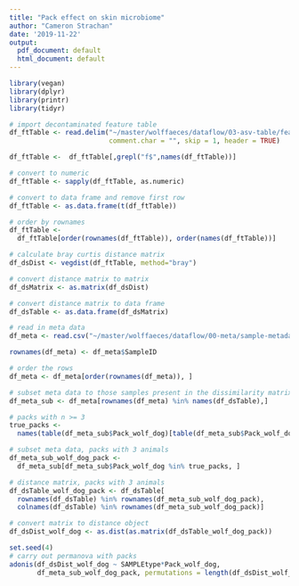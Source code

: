 ```yaml
---
title: "Pack effect on skin microbiome"
author: "Cameron Strachan"
date: '2019-11-22'
output:
  pdf_document: default
  html_document: default
---
```


```r
library(vegan)
library(dplyr)
library(printr)
library(tidyr)
```

```r

# import decontaminated feature table
df_ftTable <- read.delim("~/master/wolffaeces/dataflow/03-asv-table/feature-table-decontam.txt", 
                         comment.char = "", skip = 1, header = TRUE)

df_ftTable <-  df_ftTable[,grepl("f$",names(df_ftTable))]

# convert to numeric
df_ftTable <- sapply(df_ftTable, as.numeric)

# convert to data frame and remove first row
df_ftTable <- as.data.frame(t(df_ftTable))

# order by rownames
df_ftTable <- 
  df_ftTable[order(rownames(df_ftTable)), order(names(df_ftTable))]

# calculate bray curtis distance matrix
df_dsDist <- vegdist(df_ftTable, method="bray")

# convert distance matrix to matrix
df_dsMatrix <- as.matrix(df_dsDist)

# convert distance matrix to data frame
df_dsTable <- as.data.frame(df_dsMatrix)
```

```r

# read in meta data
df_meta <- read.csv("~/master/wolffaeces/dataflow/00-meta/sample-metadata.csv")

rownames(df_meta) <- df_meta$SampleID

# order the rows
df_meta <- df_meta[order(rownames(df_meta)), ]

# subset meta data to those samples present in the dissimilarity matrix
df_meta_sub <- df_meta[rownames(df_meta) %in% names(df_dsTable),]
```

```r

# packs with n >= 3 
true_packs <- 
  names(table(df_meta_sub$Pack_wolf_dog)[table(df_meta_sub$Pack_wolf_dog) >= 3])

# subset meta data, packs with 3 animals
df_meta_sub_wolf_dog_pack <- 
  df_meta_sub[df_meta_sub$Pack_wolf_dog %in% true_packs, ]

# distance matrix, packs with 3 animals
df_dsTable_wolf_dog_pack <- df_dsTable[
  rownames(df_dsTable) %in% rownames(df_meta_sub_wolf_dog_pack), 
  colnames(df_dsTable) %in% rownames(df_meta_sub_wolf_dog_pack)]

# convert matrix to distance object
df_dsDist_wolf_dog <- as.dist(as.matrix(df_dsTable_wolf_dog_pack))
```

```r
set.seed(4)
# carry out permanova with packs
adonis(df_dsDist_wolf_dog ~ SAMPLEtype*Pack_wolf_dog, 
       df_meta_sub_wolf_dog_pack, permutations = length(df_dsDist_wolf_dog))
```